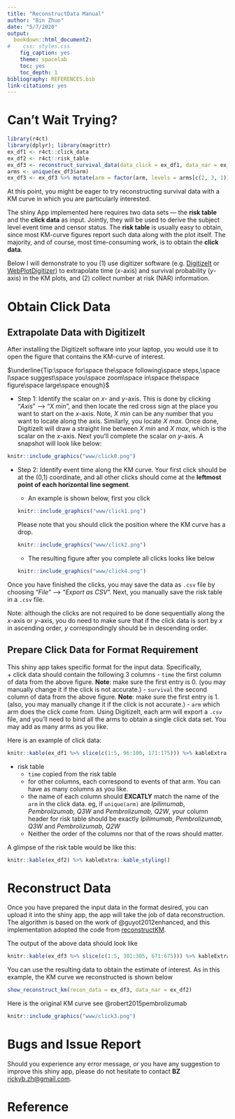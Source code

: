 ```yaml
---
title: "ReconstructData Manual"
author: "Bin Zhuo"
date: "5/7/2020"
output:
  bookdown::html_document2:
#    css: styles.css
    fig_caption: yes
    theme: spacelab
    toc: yes
    toc_depth: 1
bibliography: REFERENCES.bib
link-citations: yes
---
```



# Can't Wait Trying?

```r
library(r4ct)
library(dplyr); library(magrittr)
ex_df1 <- r4ct::click_data
ex_df2 <- r4ct::risk_table
ex_df3 <- reconstruct_survival_data(data_click = ex_df1, data_nar = ex_df2)
arms <- unique(ex_df3$arm)
ex_df3 <- ex_df3 %>% mutate(arm = factor(arm, levels = arms[c(2, 3, 1)])) %>% arrange(arm)
```

At this point, you might be eager to try reconstructing survival data with a KM
curve in which you are particularly interested. 

The shiny App implemented here requires two data sets --- the **risk table** and
the **click data** as input. Jointly, they will be used to derive the subject
level event time and censor status. The **risk table** is usually easy to
obtain, since most KM-curve figures report such data along with the plot itself.
The majority, and of course, most time-consuming work, is to obtain the **click data**.

Below I will demonstrate to you (1) use digitizer software (e.g.
[DigitizeIt](https://www.digitizeit.de/) or [WebPlotDigitizer](https://automeris.io/WebPlotDigitizer/)) to extrapolate time ($x$-axis) and
survival probability ($y$-axis) in the KM plots, and (2) collect number
at risk (NAR) information.


# Obtain Click Data

## Extrapolate Data with DigitizeIt

After installing the DigitizeIt software into your laptop, you would use it to
open the figure that contains the KM-curve of interest.


$\underline{Tip:\space for\space the\space following\space steps,\space I\space suggest\space you\space zoom\space in\space the\space figure\space large\space enough}$

  * Step 1: Identify the scalar on $x$- and $y$-axis. This is done by clicking
  "*Axis*" --> "*X min*", and then locate the red cross sign at the place you
  want to start on the $x$-axis. Note, *X min* can be any number that you want
  to locate along the axis. Similarly, you locate *X max*. Once done, DigitizeIt
  will draw a straight line between *X min* and *X max*, which is the scalar on
  the $x$-axis. Next you'll complete the scalar on $y$-axis. A snapshot will
  look like below:
  
```r
knitr::include_graphics("www/click0.png")
```
  
* Step 2: Identify event time along the KM curve. Your first click should be at
the (0,1) coordinate, and all other clicks should come at the **leftmost point
of each horizontal line segment**. 

    + An example is shown below, first you click
```r
knitr::include_graphics("www/click1.png")
```
Please note that you should click the position where the KM curve has a drop.
```r
knitr::include_graphics("www/click2.png")
```

    + The resulting figure after you complete all clicks looks like below
```r
knitr::include_graphics("www/click4.png")
```


Once you have finished the clicks, you may save the data as `.csv` file by
choosing "*File*" --> "*Export as CSV*". Next, you manually save the risk table
in a `.csv` file.


Note: although the clicks are not required to be done sequentially along the
$x$-axis or $y$-axis, you do need to make sure that if the click data is sort by
$x$ in ascending order, $y$ correspondingly should be in descending order.

## Prepare Click Data for Format Requirement 
This shiny app takes specific format for the input data. Specifically,   
  + click data should contain the following 3 columns
    - `time` the first column of data from the above figure. **Note**: make sure
    the first entry is 0. (you may manually change it if the click is not accurate.)
    - `survival` the second column of data from the above figure. **Note**: make 
    sure the first entry is 1. (also, you may manually change it if the click is not accurate.)
    - `arm` which arm does the click come from.
 Using DigitizeIt, each arm will export a `.csv` file, and you'll need to bind all
 the arms to obtain a single click data set. You may add as many arms as you like.
 
 Here is an example of click data: 
 
```r

knitr::kable(ex_df1 %>% slice(c(1:5, 96:100, 171:175))) %>% kableExtra::kable_styling()
```
 
  + risk table
    - `time` copied from the risk table
    -  for other columns, each correspond to events of that arm. You can have as
    many columns as you like.
    - the name of each column should **EXCATLY** match the name of the `arm` in
    the click data. eg, if `unique(arm)` are *Ipilimumab*, *Pembrolizumab, Q3W*
    and *Pembrolizumab, Q2W*, your column header for risk table should be
    exactly *Ipilimumab*, *Pembrolizumab, Q3W* and *Pembrolizumab, Q2W*
    - Neither the order of the columns nor that of the rows should matter.
  
    
  A glimpse of the risk table would be like this:    
  
```r

knitr::kable(ex_df2) %>% kableExtra::kable_styling()
```
   
   
# Reconstruct Data 

Once you have prepared the input data in the format desired, you can upload it 
into the shiny app, the app will take the job of data reconstruction. The
algorithm is based on the work of  @guyot2012enhanced, and this implementation 
adopted the code from [reconstructKM](https://github.com/ryanrsun/reconstructKM).

The output of the above data should look like 


```r

knitr::kable(ex_df3 %>% slice(c(1:5, 301:305, 671:675))) %>% kableExtra::kable_styling()
```
 
You can use the resulting data to obtain the estimate of interest. As in this 
example, the KM curve we reconstructed is shown below 

```r
show_reconstruct_km(recon_data = ex_df3, data_nar = ex_df2)
```

Here is the original KM curve see @robert2015pembrolizumab

```r
knitr::include_graphics("www/click3.png")
```

# Bugs and Issue Report
Should you experience any error message, or you have any suggestion to improve this shiny app, please do not hesitate to contact **BZ** <rickyb.zh@gmail.com>. 

# Reference 
 
    
    